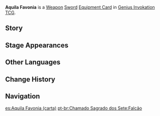 {{About|the [[Genius Invokation TCG]] Equipment Card|the [[Sword]]|Aquila Favonia}}
{{Genius Invokation TCG Infobox
|title     = Aquila Favonia
|id        = 311503
|image     = Aquila Favonia Equipment Card.png
|type      = Equipment Card
|group     = Weapon;Sword
|effect    = '''The character deals +1 DMG.'''<br />'''After the opposing character uses a Skill:''' If the character with this attached is the active character, heal this character for 1 HP. (Max twice per Round)
|matching  = 3
|source1   = {{Sold By}}
}}
'''Aquila Favonia''' is a [[Weapon Card|Weapon]] [[Sword Card|Sword]] [[Equipment Card]] in [[Genius Invokation TCG]].

==Story==
{{Description|This sword was ever at the hip of the warrior from another land, and it bore witness to her achievement in spreading justice and freedom across Mondstadt.|title=Let the Wind Lead: Aquila Favonia}}

==Stage Appearances==
{{Genius Invokation TCG Stage Appearances}}

==Other Languages==
{{Transclude|Aquila Favonia|Other Languages}}

==Change History==
{{Change History|3.3}}

==Navigation==
{{Genius Invokation TCG Navbox|Equipment Card}}

[[es:Aquila Favonia (carta)]]
[[pt-br:Chamado Sagrado dos Sete:Falcão]]